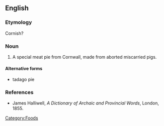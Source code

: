 ==English==

===Etymology===
Cornish?

===Noun===
{{en-noun}}

# A special meat pie from Cornwall, made from aborted miscarried pigs.

====Alternative forms====
* tadago pie

===References===
* James Halliwell, ''A Dictionary of Archaic and Provincial Words'', London, 1855.

[[Category:Foods]]